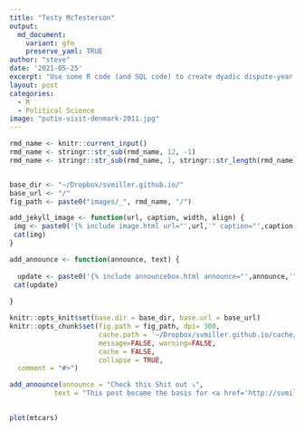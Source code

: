 ```yaml
---
title: "Testy McTesterson"
output:
  md_document:
    variant: gfm
    preserve_yaml: TRUE
author: "steve"
date: '2021-05-25'
excerpt: "Use some R code (and SQL code) to create dyadic dispute-year data from participant-level summaries."
layout: post
categories:
  - R
  - Political Science
image: "putin-visit-denmark-2011.jpg"
---
```


```r

rmd_name <- knitr::current_input()
rmd_name <- stringr::str_sub(rmd_name, 12, -1)
rmd_name <- stringr::str_sub(rmd_name, 1, stringr::str_length(rmd_name)-4)


base_dir <- "~/Dropbox/svmiller.github.io/"
base_url <- "/"
fig_path <- paste0("images/_", rmd_name, "/")

add_jekyll_image <- function(url, caption, width, align) {
 img <- paste0('{% include image.html url="',url,'" caption="',caption,'" width=',width,' align="',align,'" %}')
 cat(img)
}

add_announce <- function(announce, text) {
  
  update <- paste0('{% include announcebox.html announce="',announce,'" text="',text,'" %}')
 cat(update)
  
}

knitr::opts_knit$set(base.dir = base_dir, base.url = base_url)
knitr::opts_chunk$set(fig.path = fig_path, dpi= 300,
                      cache.path = '~/Dropbox/svmiller.github.io/cache/cow-mid-dyadic-dispute-data/',
                      message=FALSE, warning=FALSE,
                      cache = FALSE,
                      collapse = TRUE,
  comment = "#>")
```

```r
 
add_announce(announce = "Check this Shit out ⤵️", 
           text = "This post became the basis for <a href='http://svmiller.com/peacesciencer'><code class='highlighter-rouge'>{peacesciencer}</code></a>, which you can now install on CRAN. The processes described here ultimately became <a href='http://svmiller.com/peacesciencer/reference/create_dyadyears.html'><code class='highlighter-rouge'>create_dyadyears()</code></a> and <a href='http://svmiller.com/peacesciencer/reference/create_stateyears.html'><code class='highlighter-rouge'>create_stateyears()</code></a> in that package. Please check out the package’s website for its continued development.")
 
```

```r
plot(mtcars) 
```